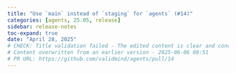 ```yaml
---
title: "Use `main` instead of `staging` for `agents` (#14)"
categories: [agents, 25.05, release]
sidebar: release-notes
toc-expand: true
date: "April 28, 2025"
# CHECK: Title validation failed - The edited content is clear and concise, effectively conveying the intended message. It correctly uses backticks to highlight the terms "main" and "staging," which helps to distinguish them as specific terms or branches. Additionally, the phrase "for `agents`" clarifies the context in which the change should be applied. Overall, the edit improves readability and understanding.
# Content overwritten from an earlier version - 2025-06-06 08:51
# PR URL: https://github.com/validmind/agents/pull/14
---
```


